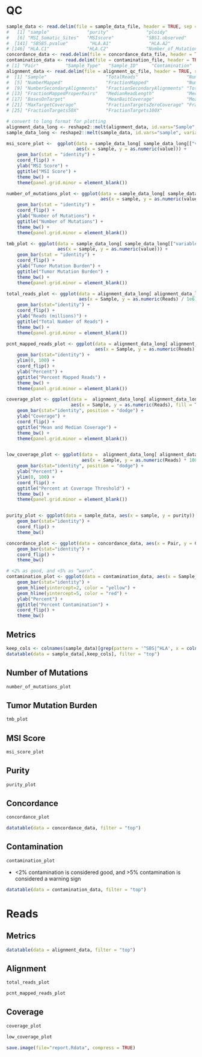 # QC
```r
sample_data <- read.delim(file = sample_data_file, header = TRUE, sep = '\t')
#   [1] "sample"              "purity"              "ploidy"              "WGD_status"          "MSI_Total_Sites"    
#   [6] "MSI_Somatic_Sites"   "MSIscore"            "SBS1.observed"       "SBS1.pvalue"         "SBS2.observed"      
#  [141] "SBS85.pvalue"        "HLA.A1"              "HLA.A2"              "HLA.B1"              "HLA.B2"             
# [146] "HLA.C1"              "HLA.C2"              "Number_of_Mutations" "TMB" 
concordance_data <- read.delim(file = concordance_data_file, header = TRUE, sep = '\t')
contamination_data <- read.delim(file = contamination_file, header = TRUE, sep = '\t')
# [1] "Pair"          "Sample_Type"   "Sample_ID"     "Contamination"
alignment_data <- read.delim(file = alignment_qc_file, header = TRUE, sep = '\t')
#  [1] "Sample"                      "TotalReads"                  "NumberDuplicateMarked"       "FractionDuplicateMarked"    
#  [5] "NumberMapped"                "FractionMapped"              "NumberUnmapped"              "FractionUnmapped"           
#  [9] "NumberSecondaryAlignments"   "FractionSecondaryAlignments" "TotalPairs"                  "NumberMappedProperPairs"    
# [13] "FractionMappedProperPairs"   "MedianReadLength"            "MedianInsertSize"            "BasesOnBait"                
# [17] "BasesOnTarget"               "MeanBaitCoverage"            "MeanTargetCoverage"          "MedianTargetCoverage"       
# [21] "MaxTargetCoverage"           "FractionTargetsZeroCoverage" "FractionTargets10X"          "FractionTargets20X"         
# [25] "FractionTargets50X"          "FractionTargets100X"        

# convert to long format for plotting
alignment_data_long <- reshape2::melt(alignment_data, id.vars="Sample", variable.name="Type",  value.name="Reads")
sample_data_long <- reshape2::melt(sample_data, id.vars="sample", variable.name="variable",  value.name="value")

msi_score_plot <-  ggplot(data = sample_data_long[ sample_data_long[["variable"]]%in% c("MSIscore"),], 
                          aes(x = sample, y = as.numeric(value))) +
    geom_bar(stat = "identity") +
    coord_flip() +
    ylab("MSI Score") + 
    ggtitle("MSI Score") +
    theme_bw() + 
    theme(panel.grid.minor = element_blank())

number_of_mutations_plot <- ggplot(data = sample_data_long[ sample_data_long[["variable"]]%in% c("Number_of_Mutations"),], 
                                   aes(x = sample, y = as.numeric(value))) +
    geom_bar(stat = "identity") +
    coord_flip() +
    ylab("Number of Mutations") + 
    ggtitle("Number of Mutations") +
    theme_bw() + 
    theme(panel.grid.minor = element_blank())

tmb_plot <- ggplot(data = sample_data_long[ sample_data_long[["variable"]]%in% c("TMB"),], 
                   aes(x = sample, y = as.numeric(value))) +
    geom_bar(stat = "identity") +
    coord_flip() +
    ylab("Tumor Mutation Burden") + 
    ggtitle("Tumor Mutation Burden") +
    theme_bw() + 
    theme(panel.grid.minor = element_blank())

total_reads_plot <- ggplot(data = alignment_data_long[ alignment_data_long[["Type"]] %in% c("TotalReads"), ], 
                           aes(x = Sample, y = as.numeric(Reads) / 1e6)) + # convert to millions for plot
    geom_bar(stat="identity") +
    coord_flip() +
    ylab("Reads (millions)") + 
    ggtitle("Total Number of Reads") +
    theme_bw() + 
    theme(panel.grid.minor = element_blank())

pcnt_mapped_reads_plot <- ggplot(data = alignment_data_long[ alignment_data_long[["Type"]] %in% c("FractionMapped"), ], 
                                 aes(x = Sample, y = as.numeric(Reads) * 100)) + # convert to percentage for plot
    geom_bar(stat="identity") +
    ylim(0, 100) +
    coord_flip() +
    ylab("Percent") + 
    ggtitle("Percent Mapped Reads") +
    theme_bw() + 
    theme(panel.grid.minor = element_blank())

coverage_plot <- ggplot(data =  alignment_data_long[ alignment_data_long[["Type"]] %in% c("MeanTargetCoverage", "MedianTargetCoverage"), ],
                        aes(x = Sample, y = as.numeric(Reads), fill = Type) ) +
    geom_bar(stat="identity", position = "dodge") +
    ylab("Coverage") + 
    coord_flip() +
    ggtitle("Mean and Median Coverage") +
    theme_bw() + 
    theme(panel.grid.minor = element_blank())


low_coverage_plot <- ggplot(data =  alignment_data_long[ alignment_data_long[["Type"]] %in% c("FractionTargetsZeroCoverage", "FractionTargets50X"), ],
                            aes(x = Sample, y = as.numeric(Reads) * 100, fill = Type) ) +
    geom_bar(stat="identity", position = "dodge") +
    ylab("Percent") + 
    ylim(0, 100) +
    coord_flip() +
    ggtitle("Percent at Coverage Threshold") +
    theme_bw() + 
    theme(panel.grid.minor = element_blank())


purity_plot <- ggplot(data = sample_data, aes(x = sample, y = purity)) +
    geom_bar(stat="identity") + 
    coord_flip() +
    theme_bw()

concordance_plot <- ggplot(data = concordance_data, aes(x = Pair, y = Concordance)) + 
    geom_bar(stat="identity") + 
    coord_flip() +
    theme_bw()

# <2% as good, and <5% as “warn”.
contamination_plot <- ggplot(data = contamination_data, aes(x = Sample_ID, y = Contamination, fill = Sample_Type)) +
    geom_bar(stat="identity") + 
    geom_hline(yintercept=2, color = "yellow") +
    geom_hline(yintercept=5, color = "red") +
    ylab("Percent") + 
    ggtitle("Percent Contamination") +
    coord_flip() +
    theme_bw()

```

## Metrics

```r
keep_cols <- colnames(sample_data)[grep(pattern = '^SBS|^HLA', x = colnames(sample_data), invert = TRUE)]
datatable(data = sample_data[,keep_cols], filter = "top")
```

## Number of Mutations

```r
number_of_mutations_plot
```

## Tumor Mutation Burden

```r
tmb_plot
```

## MSI Score

```r
msi_score_plot
```

## Purity

```r
purity_plot
```

## Concordance

```r
concordance_plot
```

```r
datatable(data = concordance_data, filter = "top")
```

## Contamination

```r
contamination_plot
```

- <2% contamination is considered good, and >5% contamination is considered a warning sign

```r
datatable(data = contamination_data, filter = "top")
```

# Reads

## Metrics

```r
datatable(data = alignment_data, filter = "top")
```

## Alignment

```r
total_reads_plot

pcnt_mapped_reads_plot
```

## Coverage

```r
coverage_plot

low_coverage_plot
```

```r
save.image(file="report.Rdata", compress = TRUE)
```
